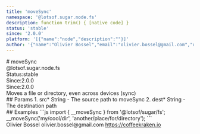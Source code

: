 ```yaml
---
title: 'moveSync'
namespace: '@lotsof.sugar.node.fs'
description: function trim() { [native code] }
status: 'stable'
since: '2.0.0'
platform: '[{"name":"node","description":""}]'
author: '{"name":"Olivier Bossel","email":"olivier.bossel@gmail.com","url":"https://coffeekraken.io"}'
---
```

<div class="docmap-mdx">
# moveSync
<div class="_namespace">@lotsof.sugar.node.fs</div>
<div class="_metas">
<div class="_status"><span class="_status-label">Status:</span><span class="_status-value -stable">stable</span></div>
<div class="_since"><span class="_since-label">Since:</span><span class="_since-value">2.0.0</span></div>
<div class="_since"><span class="_since-label">Since:</span><span class="_since-value">2.0.0</span></div>
</div>
<div class="_description">
Moves a file or directory, even across devices (sync)
</div>
<div class="_params">
## Params
1. <span class="_name">src<span class="_required">*</span></span><span class="_default"></span> <span class="_type">String</span>
   - The source path to moveSync
2. <span class="_name">dest<span class="_required">*</span></span><span class="_default"></span> <span class="_type">String</span>
   - The destination path
</div>
<div class="_examples">
## Examples
```js
import { __moveSync } from '@lotsof/sugar/fs';
__moveSync('my/cool/dir', 'another/place/for/directory');
```
</div>
<div class="_author">
<span class="_name">Olivier Bossel</span>
<span class="_email">olivier.bossel@gmail.com</span>
<a href="https://coffeekraken.io" target="_blank" class="_url">https://coffeekraken.io</a>
</div>
</div>